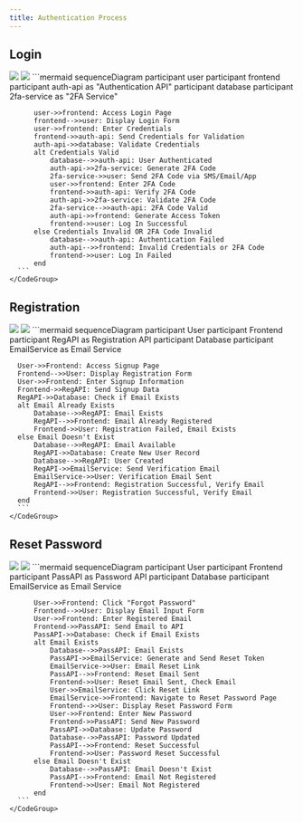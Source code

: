 ```yaml
---
title: Authentication Process
---
```


## Login


<Tabs>
  <Tab title="image">
    <img className="block dark:hidden" src="https://mermaid.ink/img/pako:eNqFVE2P2jAQ_SuWz8CS8JHgA1K0C9VKXXVVtnuouLjJhFpN7NRJUCniv3ecxJAQ6OYC8byZee-NM0caqggoozn8LkGG8CT4TvN0Kwk-GdeFCEXGZUHKHHT_NNZKFiCjfoSXxc8hzwThOdnSAN9AYpAXQkkSvD5vaT8n4gX_wXPoR9yYD5HAXoRQF3TXAdnUB6ZSnWE4DpdLS4qRIAwhz8lntROSvPJdU9kChgg2OYw8iTxL-KFBrpVO71Rc4a8mjxoiI4cn-VXF5dIKZ8hPRm0oiZUm7zwRUeVCnWnhmGnlMwuCfiOeFJ2SFbIOmceWGHaIfEMVpDUCaGW0-rdMZuQTSNCGgnH6ES_JJaWFOxtYabVQshecbF42D6uUi-QhyLJL8h1H-11uWvoOWsSHG-h7Ms5O_l9Gp8lZxpW5rR4X-mefmrv2pn6BvKmiNgpvGHmWZFNW8LhMaiwkeWfaiNmb7uTL1wuf5uyjcV99bGucwc2Jd3TYfm0O6oO5dBS121QbgQ5oChpvQIT75WgCW4rEUvxgGf6NIOZlUpiv94RQZKU2BxlSVugSBrTMzNiadURZjHzwFJfBd6VSC8JXyo70D2W-N_J815-5zmQ2nc5dd0APlDlzf-SPfcdb-M5k4czd6WlA_1YFxiNvNps647nnuJOpMxkvBhQiUSj9Um_EajFaHqsq0tA4_QMA769E?type=png" />
    <img className="hidden dark:block" src="https://mermaid.ink/img/pako:eNqFVNtu4jAQ_RXLK5QXoEm4BT8gIS6rSltttXR5WPHiJhNqNbGzjoPKIv69zo0kBLZ-iT0-M3POjDMn7AoPMMEx_E2Au7BkdC9puONIr07nlG_SxThTBNUM6TLUG4RgEGR4VL4b3Vu3WyoZfQ0gNlruGSiSLKTyuBCBkGmkb9PB0lyvr4PVsS_woSq8aZpGE3uujsX23Onkm4hKxVwWUa5QEoNsW30puALutW9oot56NGKIxmiH5_oEXF9SxQRH8-fHHW77eFTRVxpD-8b2aU8TODAX8oD2eo42uSGNlHukHHuzWUmKoLnrQhyjH2LPOHqm-yJyCehpcOpD0JLFUUCPBXItZHgn4kp_JVpI8FI5NIivIs5mpXCi-XGvDkW-kGhLA-ZlVcg9S7j2LOWTEgTtRDRQjZAZsupgGaLXIPJbq0C1FkDNo5a_VmSCvgMHmVJIK73QD79yqeEuBcy0llB0YBRtnjYPq5Cy4GEeRZXznYq2s9ws6RYk84830PdkXCr5fxmNJBcZV8Wt5ajoX-pUvLUX8Q78poq8UPqFoUeONkkG95Mgx0IQN7qtMYc0O_r5q-JT2L5q99XPttY9uNnxho4yX52D-KIvDUX1NNlEwF0cgtQvwNMzMxtmO5wNuR0meuuBT5NApX_vWUM1K7E5chcTJRPo4iRK21aMWEx8zUdb9TD4I0RYgvQRkxP-wMSZ9CeO7YxsazAaDse23cVHTKyx03dMx5pMHWswtcb28NzF_7IAZn8yGg0tczyx7MHQGpjTLgaPKSGf8imfDfuSxyq7KWicPwGV2uKY?type=png" />
  </Tab>
  <Tab title="code">
    <CodeGroup>
      ```mermaid
      sequenceDiagram
          participant user
          participant frontend
          participant auth-api as "Authentication API"
          participant database
          participant 2fa-service as "2FA Service"

          user->>frontend: Access Login Page
          frontend-->>user: Display Login Form
          user->>frontend: Enter Credentials
          frontend->>auth-api: Send Credentials for Validation
          auth-api->>database: Validate Credentials
          alt Credentials Valid
              database-->>auth-api: User Authenticated
              auth-api->>2fa-service: Generate 2FA Code
              2fa-service->>user: Send 2FA Code via SMS/Email/App
              user->>frontend: Enter 2FA Code
              frontend->>auth-api: Verify 2FA Code
              auth-api->>2fa-service: Validate 2FA Code
              2fa-service-->>auth-api: 2FA Code Valid
              auth-api->>frontend: Generate Access Token
              frontend->>user: Log In Successful
          else Credentials Invalid OR 2FA Code Invalid
              database-->>auth-api: Authentication Failed
              auth-api-->>frontend: Invalid Credentials or 2FA Code
              frontend->>user: Log In Failed
          end
      ```
    </CodeGroup>
  </Tab>
</Tabs>


## Registration

<Tabs>
  <Tab title="image">
    <img className="block dark:hidden" src="https://mermaid.ink/img/pako:eNqNVE2PmzAQ_SuWL71AFAgJxIdIUZNKe2i1atQeVrl48cBaBUNts900yn_vgKEblu1uOUAy896bN-OPM00rAZRRAz8bUCnsJM81L4-K4FNzbWUqa64saQzoaTTTlbKgxDSjIfd5LQk35Ei_Qi6N1dzKSpHt7c2RTgmCW37PDUwzUHJZ-Fj_UabgBPdtiBxcqFVzrNakv9kMrhjZpikYQw4yV01Nbnneyw8IH9EtiZGdNHXBT2Rk9VOly38o7_GrB-EblSGy47zQ32z6QTB0q8RA2GGzDtmnETgMgJGPD5D-IDIjrs39EzoyDs4L20e3hQYuTqNs-wwy_nXtqdB17XFjI3U3DtAgnmlXzbnZjWeGdBDeKyWhMNCHdxUY9cG69H953z7im98XMLU_Gh3atkC-wC_yDb2htbTS4p0KHdIxxWvyow3YL-R30DKTqeu5s_jMHOH_TmnKaJXsO8sxmu2h6fZz1hSekzu9LP322rzN784x9WgJuJelwFvh3CaO1D5AiaeM4U8BGW8K2x65C0J5Y6vDSaWUWd2AR5saBzxcIpRlHJfco3iK76qqHED4l7IzfaIsiWdxEibLMFgso2gVhh49URasklkyT4J4nQSLdbAKo4tHf3cC81m8XEbBfBUH4SIKFvO1R0FIW-nP7h7rrrPBx77L9DYufwBieZ-A?type=png" />
    <img className="hidden dark:block" src="https://mermaid.ink/img/pako:eNqNVE2PmzAQ_SuWq4gLiYB8ER8iRZtE2kOrVdPuocrFi4estWCobbahq_z3GgxNCOlufUiM5703z2N73nCUMcAEK_hZgIhgzelB0nQvkBmDwZudVIMLrgm6WKiGo58hBYcgh1H54ri3oo9UcvqUgHJ69BqUS55SWd5lSSYrpU-L8drbbq_FLrHf4KjPeM_znC72dP5spqfBwE5yKjWPeE6FRoUC2V-NZSY0CNaPSDgMac4RVWiPv8KBKy2p5plAq4f7Pe4TGNX0iSroRyClPBma_K88Aiu4qZbQzi5VapZVmRwul60rglZRBEqhHT-IIkcP9NDIt4ihQVckgtZc5QktUcfqNpPpP5Q35l-2wvciNsiac6W_XDaFIMatYC1hbTZrkU3YANsCEHT3DNEL4jGy29wcjSNl4TTRzeoqkUBZ2YlWo5UZXubuC13m7m6so27LARLYmXaxOVu7bs0MHZh7IyUkCprldQZKONqG_8v76tX8Vk-jb79TOmNbA_oCv9B3481YizLJPshQIy2T3ZLvXMDmIB9B8phHds-1xTOzg_9bpT6jUtIfHEentruivs9xkbhWrrxO_f7ZvM-v3zF2cQrmLnNmOl3dgva4bk17TMyUQUyLRFdP7mSgtNDZrhQRJloW4OIiNwVuGyMmMTVH7mLzin9kWdqCzCcmb_iISTgfzcMgnAb-eDqZzILAxSUm_iwchV7ozxehP174s2BycvHvWsAbzafTie_N5n4wnvhjb-FiYFxn8rPtzXWLbn1s6khj4_QHIErS1A?type=png" />
  </Tab>
  <Tab title="code">
    <CodeGroup>
      ```mermaid sequenceDiagram
      participant User
      participant Frontend
      participant RegAPI as Registration API
      participant Database
      participant EmailService as Email Service

      User->>Frontend: Access Signup Page
      Frontend-->>User: Display Registration Form
      User->>Frontend: Enter Signup Information
      Frontend->>RegAPI: Send Signup Data
      RegAPI->>Database: Check if Email Exists
      alt Email Already Exists
          Database-->>RegAPI: Email Exists
          RegAPI-->>Frontend: Email Already Registered
          Frontend->>User: Registration Failed, Email Exists
      else Email Doesn't Exist
          Database-->>RegAPI: Email Available
          RegAPI->>Database: Create New User Record
          Database-->>RegAPI: User Created
          RegAPI->>EmailService: Send Verification Email
          EmailService->>User: Verification Email Sent
          RegAPI-->>Frontend: Registration Successful, Verify Email
          Frontend->>User: Registration Successful, Verify Email
      end
      ```
    </CodeGroup>
  </Tab>
</Tabs>


## Reset Password
<Tabs>
  <Tab title="image">
    <img className="block dark:hidden" src="https://mermaid.ink/img/pako:eNqNVE2P2jAQ_SuWL70ERMJXyAGpKmy1UovQbvdS5eImA2uR2NR2dpci_nsncUICCWhzwR_vzTy_GeZIIxkDDaiGvxmICBacbRVLQ0Hw2zNleMT3TBjyokG1Tx-UFAZE3L5ZM62_rh8J08XyXaqY4L4NXDDD_jAN7ZtlynjyDOqNR5DHKfakPAiFJeS6evN5JSQg3xIe7UhIH6TaSnNOHlKLr4A9JOXcgCy43ifsUIZ_FPsM3yVVeiP-En8VeYIt17iA2PKugs_n5fsD1CtKDDGytqC8R2RlAEp_BZTONyV8-YEptIWzxHSc5l9F7zWTdkPrnE1rA_IdBChm0GSUWuh9Ag2G_JI7EDW9STq7ZzNZ_A8udu1sF-5ZYFVJYWp4wzsb-RrqlP40_G4U6PJFtgm6VF09ola2Ym98m5uAVbLEc9-u2RY6hLY66IpWN9GdRlrBe92jXWZcNlI3vKuZXvZx_po2uLNhzqItLf5UGZ-zKAKtN1lyp4znyN0cSDSURV5I0OKLsW37qQa_weiUbBkrHAn1f_eO7NvwYtxRh6agEBPj8DzmFyE1r5BCSANcxrBhWWLyoXNCKMuMfD6IiAZGZeDQrDC5nLU02DA0waE49H5LmVYg3NLgSD9o4E_7U9_zx547HI9GE89z6IEG7sTv-wPfnc58dzhzJ97o5NB_RYBBfzoej9zBZOp6w5E7HMwcCjE3Uv20476Y-pWOZXFTyjj9B4Fs9PY?type=png" />
    <img className="hidden dark:block" src="https://mermaid.ink/img/pako:eNqNVU1v4jAQ_SuWJcQlVCR8BR-QVgtdVdpFqGwvq1y8yUAtEpu1nbYs4r_XiRMSSEDNhdh-b-b5zTA54lBEgAnudI6MM03QsatfIYEuQd2Iyl33dOp0Aq7gXwo8hDmjW0mTgCPz7KnULGR7yjV6USCbu49ScA08ap6sqFLfVk-Iqvz1XcgImXUTOKea_qUKmieLhLJ4DfKNhZDFydeo2Ai4JWS6erNZKYSg7zELdyjAj0JuhT4nD7DFl8CeIWVcguZM7WN6KMI_8X1q7iVkciP-wvxK9AxbpswLRJZ3FXw2K-5PjF5eYJAWlQXFuUGWBhjpr2Cks00BX3yYFMrCaaxbdrOnpPfqSduhVc66tQT9AA6SamOykZrrfQYFGv0WO-AVvU46u2czWfxPxnfNbBfuWWBZSa4reM07G_ka6hT-1PyuFejyRrYJ2lRdXaJStqRvbJuZYKpkiee-XdEttAhtdNAVrWqiO420hPeqR9vMuGykdnhbM73so-w2TXBrw5xFW1r0pTKu0zAEpTZpfKeM58jtHIgVFEWeC1C8q23bfqnBbzBaJVvG0oyE6r97R_ZteD7usIMTkAYTmdl6zA4CnM_VABPzGsGGprHOhs7JQGmqxfrAQ0y0TMHBaW5yMWsx2VBjgoPN0PsjRFKCzBKTI_7AxJ88THzPH3nuYDQcjj3PwQdM3LH_4Pd9dzL13cHUHXvDk4P_5wH6D5PRaOj2xxPXGwzdQX_qYIiYFvKX_RrkH4VSxyI_KWScPgEHx_79?type=png" />
  </Tab>
  <Tab title="code">
    <CodeGroup>
      ```mermaid
      sequenceDiagram
          participant User
          participant Frontend
          participant PassAPI as Password API
          participant Database
          participant EmailService as Email Service

          User->>Frontend: Click "Forgot Password"
          Frontend-->>User: Display Email Input Form
          User->>Frontend: Enter Registered Email
          Frontend->>PassAPI: Send Email to API
          PassAPI->>Database: Check if Email Exists
          alt Email Exists
              Database-->>PassAPI: Email Exists
              PassAPI->>EmailService: Generate and Send Reset Token
              EmailService->>User: Email Reset Link
              PassAPI-->>Frontend: Reset Email Sent
              Frontend->>User: Reset Email Sent, Check Email
              User->>EmailService: Click Reset Link
              EmailService->>Frontend: Navigate to Reset Password Page
              Frontend-->>User: Display Reset Password Form
              User->>Frontend: Enter New Password
              Frontend->>PassAPI: Send New Password
              PassAPI->>Database: Update Password
              Database-->>PassAPI: Password Updated
              PassAPI-->>Frontend: Reset Successful
              Frontend->>User: Password Reset Successful
          else Email Doesn't Exist
              Database-->>PassAPI: Email Doesn't Exist
              PassAPI-->>Frontend: Email Not Registered
              Frontend->>User: Email Not Registered
          end
      ```
    </CodeGroup>
  </Tab>
</Tabs>





